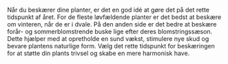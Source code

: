 Når du beskærer dine planter, er det en god idé at gøre det på det rette tidspunkt af året. For de fleste løvfældende planter er det bedst at beskære om vinteren, når de er i dvale. På den anden side er det bedre at beskære forår- og sommerblomstrende buske lige efter deres blomstringssæson. Dette hjælper med at opretholde en sund vækst, stimulere nye skud og bevare plantens naturlige form. Vælg det rette tidspunkt for beskæringen for at støtte din plants trivsel og skabe en mere harmonisk have.
